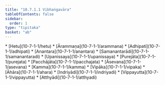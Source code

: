 ```yaml
---
title: "10.7.1.1 Vibhaṅgavāra"
tableOfContents: false
sidebar:
  order: 1
type: "tipitaka"
basket: "ab"
---
```



<DynamicBreadcrumb />



<TableOfContents>
* [Hetu](10-7-1-1/hetu)
* [Ārammaṇa](10-7-1-1/arammana)
* [Adhipati](10-7-1-1/adhipati)
* [Anantara](10-7-1-1/anantara)
* [Samanantarādi](10-7-1-1/samanantaradi)
* [Upanissaya](10-7-1-1/upanissaya)
* [Purejāta](10-7-1-1/purejata)
* [Pacchājāta](10-7-1-1/pacchajata)
* [Āsevana](10-7-1-1/asevana)
* [Kamma](10-7-1-1/kamma)
* [Vipāka](10-7-1-1/vipaka)
* [Āhāra](10-7-1-1/ahara)
* [Indriyādi](10-7-1-1/indriyadi)
* [Vippayutta](10-7-1-1/vippayutta)
* [Atthyādi](10-7-1-1/atthyadi)
</TableOfContents>